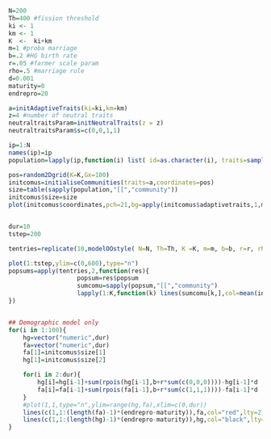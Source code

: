 ```r

N=200
Th=400 #fission threshold
ki <- 1
km <- 1
K  <-  ki+km
m=1 #proba marriage
b=.2 #HG birth rate
r=.05 #farmer scale param
rho=.5 #marriage rule
d=0.001
maturity=0
endrepro=20

a=initAdaptiveTraits(ki=ki,km=km)
z=4 #number of neutral traits
neutraltraitsParam=initNeutralTraits(z = z)
neutraltraitsParam$s=c(0,0,1,1)

ip=1:N
names(ip)=ip
population=lapply(ip,function(i) list( id=as.character(i), traits=sample(c(0,1),size=z,replace=T), age=sample.int(80,1), community=sample.int(K,1), sex=sample(c("F","M"),1), repro=FALSE, partner=-1))

pos=random2Dgrid(K=K,Gx=100)
initcomus=initialiseCommunities(traits=a,coordinates=pos)
size=table(sapply(population,"[[","community"))
initcomus$size=size
plot(initcomus$coordinates,pch=21,bg=apply(initcomus$adaptivetraits,1,mean)+1,cex=log(initcomus$size))


dur=10
tstep=200

tentries=replicate(10,modelOOstyle( N=N, Th=Th, K =K, m=m, b=b, r=r, rho=rho, d=d, maturity=maturity, endrepro=endrepro, logging="time", population=population, initcomus=initcomus, tstep=tstep, neutraltraitsParam=neutraltraitsParam))

plot(1:tstep,ylim=c(0,600),type="n")
popsums=apply(tentries,2,function(res){
                   popsum=res$popsum
                   sumcomu=sapply(popsum,"[[","community")
                   lapply(1:K,function(k) lines(sumcomu[k,],col=mean(initcomus$adaptivetraits[k,])+1,lwd=2) )
})


## Demographic model only
for(i in 1:100){
    hg=vector("numeric",dur)
    fa=vector("numeric",dur)
    fa[1]=initcomus$size[1]
    hg[1]=initcomus$size[2]

    for(i in 2:dur){
        hg[i]=hg[i-1]+sum(rpois(hg[i-1],b+r*sum(c(0,0,0))))-hg[i-1]*d
        fa[i]=fa[i-1]+sum(rpois(fa[i-1],b+r*sum(c(1,1,1))))-fa[i-1]*d
    }
    #plot(1,1,type="n",ylim=range(hg,fa),xlim=c(0,dur))
    lines(c(1,1:(length(fa)-1)*(endrepro-maturity)),fa,col="red",lty=2,lwd=2)
    lines(c(1,1:(length(hg)-1)*(endrepro-maturity)),hg,col="black",lty=2,lwd=2)
}


```
